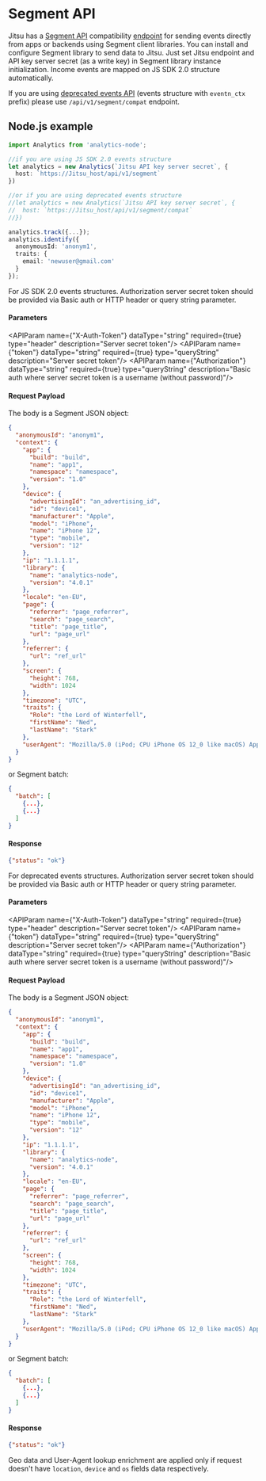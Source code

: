 # Segment API

Jitsu has a [Segment API](https://segment.com/docs/connections/sources/catalog/libraries/server/http-api/) compatibility [endpoint](#apiv1segment) for sending
events directly from apps or backends using Segment client libraries. You can install and configure Segment library to send data to Jitsu.
Just set Jitsu endpoint and API key server secret (as a write key) in Segment library instance initialization.
Income events are mapped on JS SDK 2.0 structure automatically.

<Hint>
  If you are using <a href="/docs/sending-data/javascript-reference">deprecated events API</a> (events structure with <code inline="true">eventn_ctx</code> prefix) please use <code inline="true">/api/v1/segment/compat</code> endpoint.
</Hint>


## Node.js example
```typescript
import Analytics from 'analytics-node';

//if you are using JS SDK 2.0 events structure
let analytics = new Analytics(`Jitsu API key server secret`, {
  host: `https://Jitsu_host/api/v1/segment`
})

//or if you are using deprecated events structure
//let analytics = new Analytics(`Jitsu API key server secret`, {
//  host: `https://Jitsu_host/api/v1/segment/compat`
//})

analytics.track({...});
analytics.identify({
  anonymousId: 'anonym1',
  traits: {
    email: 'newuser@gmail.com'
  }
});
```

<APIMethod method="POST" path="/api/v1/segment" title="Segment API endpoint"/>

For JS SDK 2.0 events structures. Authorization server secret token should be provided via Basic auth or HTTP header or query string parameter.

<h4>Parameters</h4>

<APIParam name={"X-Auth-Token"} dataType="string" required={true} type="header" description="Server secret token"/>
<APIParam name={"token"} dataType="string" required={true} type="queryString" description="Server secret token"/>
<APIParam name={"Authorization"} dataType="string" required={true} type="queryString" description="Basic auth where server secret token is a username (without password)"/>

<h4>Request Payload</h4>

The body is a Segment JSON object:

```json
{
  "anonymousId": "anonym1",
  "context": {
    "app": {
      "build": "build",
      "name": "app1",
      "namespace": "namespace",
      "version": "1.0"
    },
    "device": {
      "advertisingId": "an_advertising_id",
      "id": "device1",
      "manufacturer": "Apple",
      "model": "iPhone",
      "name": "iPhone 12",
      "type": "mobile",
      "version": "12"
    },
    "ip": "1.1.1.1",
    "library": {
      "name": "analytics-node",
      "version": "4.0.1"
    },
    "locale": "en-EU",
    "page": {
      "referrer": "page_referrer",
      "search": "page_search",
      "title": "page_title",
      "url": "page_url"
    },
    "referrer": {
      "url": "ref_url"
    },
    "screen": {
      "height": 768,
      "width": 1024
    },
    "timezone": "UTC",
    "traits": {
      "Role": "the Lord of Winterfell",
      "firstName": "Ned",
      "lastName": "Stark"
    },
    "userAgent": "Mozilla/5.0 (iPod; CPU iPhone OS 12_0 like macOS) AppleWebKit/602.1.50 (KHTML, like Gecko) Version/12.0 Mobile/14A5335d Safari/602.1.50"
  }
}
```

or Segment batch:

```json
{
  "batch": [
    {...},
    {...}
  ]
}
```

<h4>Response</h4>

```json
{"status": "ok"}
```

<APIMethod method="POST" path="/api/v1/segment/compat" title="Segment API endpoint with deprecated events structures compatibility"/>

For deprecated events structures. Authorization server secret token should be provided via Basic auth or HTTP header or query string parameter.

<h4>Parameters</h4>

<APIParam name={"X-Auth-Token"} dataType="string" required={true} type="header" description="Server secret token"/>
<APIParam name={"token"} dataType="string" required={true} type="queryString" description="Server secret token"/>
<APIParam name={"Authorization"} dataType="string" required={true} type="queryString" description="Basic auth where server secret token is a username (without password)"/>

<h4>Request Payload</h4>

The body is a Segment JSON object:

```json
{
  "anonymousId": "anonym1",
  "context": {
    "app": {
      "build": "build",
      "name": "app1",
      "namespace": "namespace",
      "version": "1.0"
    },
    "device": {
      "advertisingId": "an_advertising_id",
      "id": "device1",
      "manufacturer": "Apple",
      "model": "iPhone",
      "name": "iPhone 12",
      "type": "mobile",
      "version": "12"
    },
    "ip": "1.1.1.1",
    "library": {
      "name": "analytics-node",
      "version": "4.0.1"
    },
    "locale": "en-EU",
    "page": {
      "referrer": "page_referrer",
      "search": "page_search",
      "title": "page_title",
      "url": "page_url"
    },
    "referrer": {
      "url": "ref_url"
    },
    "screen": {
      "height": 768,
      "width": 1024
    },
    "timezone": "UTC",
    "traits": {
      "Role": "the Lord of Winterfell",
      "firstName": "Ned",
      "lastName": "Stark"
    },
    "userAgent": "Mozilla/5.0 (iPod; CPU iPhone OS 12_0 like macOS) AppleWebKit/602.1.50 (KHTML, like Gecko) Version/12.0 Mobile/14A5335d Safari/602.1.50"
  }
}
```

or Segment batch:

```json
{
  "batch": [
    {...},
    {...}
  ]
}
```

<h4>Response</h4>

```json
{"status": "ok"}
```

<Hint>
    Geo data and User-Agent lookup enrichment are applied only if request doesn't have <code inline="true">location</code>, <code inline="true">device</code> and <code inline="true">os</code> fields data respectively.
</Hint>